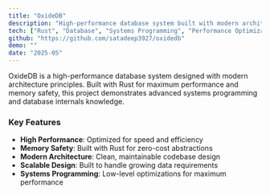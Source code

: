 ```yaml
---
title: "OxideDB"
description: "High-performance database system built with modern architecture"
tech: ["Rust", "Database", "Systems Programming", "Performance Optimization"]
github: "https://github.com/satadeep3927/oxidedb"
demo: ""
date: "2025-05"
---
```


OxideDB is a high-performance database system designed with modern architecture principles. Built with Rust for maximum performance and memory safety, this project demonstrates advanced systems programming and database internals knowledge.

### Key Features
- **High Performance**: Optimized for speed and efficiency
- **Memory Safety**: Built with Rust for zero-cost abstractions
- **Modern Architecture**: Clean, maintainable codebase design
- **Scalable Design**: Built to handle growing data requirements
- **Systems Programming**: Low-level optimizations for maximum performance
